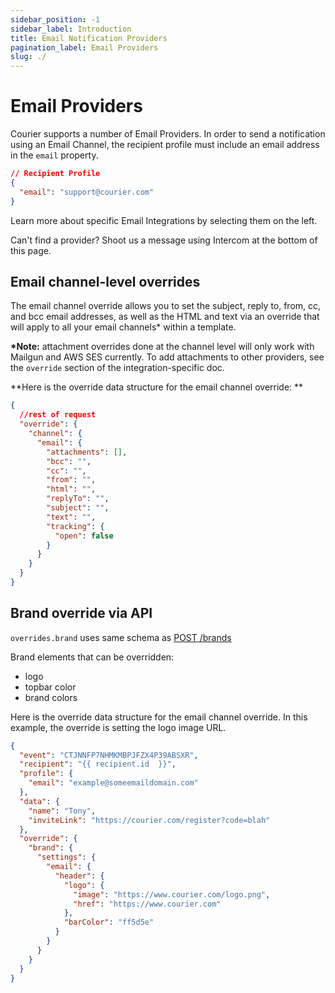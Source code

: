 ```yaml
---
sidebar_position: -1
sidebar_label: Introduction
title: Email Notification Providers
pagination_label: Email Providers
slug: ./
---
```


# Email Providers

Courier supports a number of Email Providers. In order to send a notification using an Email Channel, the recipient profile must include an email address in the `email` property.

```json
// Recipient Profile
{
  "email": "support@courier.com"
}
```

Learn more about specific Email Integrations by selecting them on the left.

Can't find a provider? Shoot us a message using Intercom at the bottom of this page.

## Email channel-level overrides

The email channel override allows you to set the subject, reply to, from, cc, and bcc email addresses, as well as the HTML and text via an override that will apply to all your email channels\* within a template.

**\*Note:** attachment overrides done at the channel level will only work with Mailgun and AWS SES currently. To add attachments to other providers, see the `override` section of the integration-specific doc.

**Here is the override data structure for the email channel override:
**

```json
{
  //rest of request
  "override": {
    "channel": {
      "email": {
        "attachments": [],
        "bcc": "",
        "cc": "",
        "from": "",
        "html": "",
        "replyTo": "",
        "subject": "",
        "text": "",
        "tracking": {
          "open": false
        }
      }
    }
  }
}
```

## Brand override via API

`overrides.brand` uses same schema as [POST /brands](../../../reference/brands/create.mdx)

Brand elements that can be overridden:

- logo
- topbar color
- brand colors

Here is the override data structure for the email channel override. In this example, the override is setting the logo image URL.

```json
{
  "event": "CTJNNFP7NHMKMBPJFZX4P39ABSXR",
  "recipient": "{{ recipient.id  }}",
  "profile": {
    "email": "example@someemaildomain.com"
  },
  "data": {
    "name": "Tony",
    "inviteLink": "https://courier.com/register?code=blah"
  },
  "override": {
    "brand": {
      "settings": {
        "email": {
          "header": {
            "logo": {
              "image": "https://www.courier.com/logo.png",
              "href": "https://www.courier.com"
            },
            "barColor": "ff5d5e"
          }
        }
      }
    }
  }
}
```
